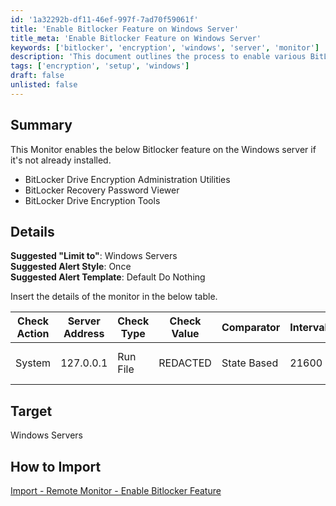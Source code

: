 ```yaml
---
id: '1a32292b-df11-46ef-997f-7ad70f59061f'
title: 'Enable Bitlocker Feature on Windows Server'
title_meta: 'Enable Bitlocker Feature on Windows Server'
keywords: ['bitlocker', 'encryption', 'windows', 'server', 'monitor']
description: 'This document outlines the process to enable various BitLocker features on Windows servers, including the necessary utilities and tools for drive encryption. It provides detailed instructions for setting up a monitor to ensure these features are installed and functioning correctly.'
tags: ['encryption', 'setup', 'windows']
draft: false
unlisted: false
---
```

## Summary

This Monitor enables the below Bitlocker feature on the Windows server if it's not already installed.

- BitLocker Drive Encryption Administration Utilities
- BitLocker Recovery Password Viewer
- BitLocker Drive Encryption Tools

## Details

**Suggested "Limit to"**: Windows Servers  
**Suggested Alert Style**: Once  
**Suggested Alert Template**: Default Do Nothing  

Insert the details of the monitor in the below table.

| Check Action | Server Address | Check Type | Check Value | Comparator | Interval | Result |
|--------------|----------------|------------|-------------|------------|----------|--------|
| System       | 127.0.0.1     | Run File   | REDACTED    | State Based | 21600    | ![Result Image](../../../static/img/Enable-Bitlocker-Feature/image_1.png) |

## Target

Windows Servers

## How to Import

[Import - Remote Monitor - Enable Bitlocker Feature](https://proval.itglue.com/DOC-5078775-14612313)













